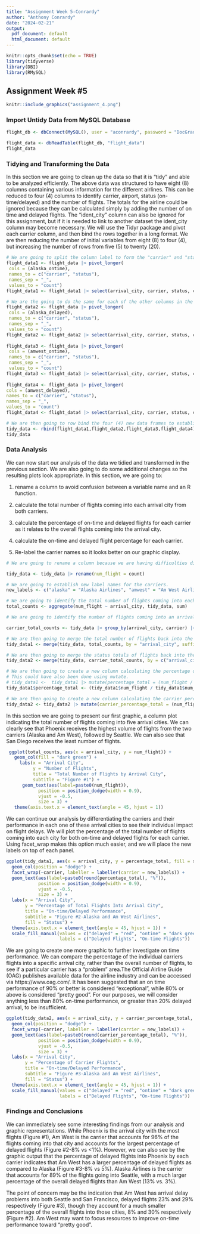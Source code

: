```yaml
---
title: "Assignment Week 5-Conrardy"
author: "Anthony Conrardy"
date: "2024-02-21"
output:
  pdf_document: default
  html_document: default
---
```


```r
knitr::opts_chunk$set(echo = TRUE)
library(tidyverse)
library(DBI)
library(RMySQL)
```

## Assignment Week #5
```r
knitr::include_graphics("assignment_4.png")
```

### Import Untidy Data from MySQL Database

```r
flight_db <- dbConnect(MySQL(), user = "aconrardy", password = "DocGraduate2024*", dbname = 'assignment_week_5', host = "data607b.mysql.database.azure.com")

flight_data <- dbReadTable(flight_db, "flight_data")
flight_data
```

### Tidying and Transforming the Data

In this section we are going to clean up the data so that it is "tidy" and able to be analyzed efficiently.  The above data was structured to have eight (8) columns containing various information for the different airlines.  This can be reduced to four (4) columns to identify carrier, airport, status (on-time/delayed) and the number of flights.  The totals for the airline could be ignored because they can be calculated simply by adding the number of on time and delayed flights.  The "ident_city" column can also be ignored for this assignment, but if it is needed to link to another dataset the ident_city column may become necessary.  We will use the Tidyr package and pivot each carrier column, and then bind the rows together in a long format.  We are then reducing the number of initial variables from eight (8) to four (4), but increasing the number of rows from five (5) to twenty (20).

```r
# We are going to split the column label to form the "carrier" and "status" columns, then place the values into the "count" column.  Then pull out the new columns and re-assign back into the new data frame.
flight_data1 <- flight_data |> pivot_longer(
 cols = (alaska_ontime),
 names_to = c("carrier", "status"),
 names_sep = "_",
 values_to = "count")
flight_data1 <- flight_data1 |> select(arrival_city, carrier, status, count)

# We are the going to do the same for each of the other columns in the data frame, establishing a total of four (4) new data frames.
flight_data2 <- flight_data |> pivot_longer(
 cols = (alaska_delayed),
 names_to = c("carrier", "status"),
 names_sep = "_",
 values_to = "count")
flight_data2 <- flight_data2 |> select(arrival_city, carrier, status, count)
 
flight_data3 <- flight_data |> pivot_longer(
 cols = (amwest_ontime),
 names_to = c("carrier", "status"),
 names_sep = "_",
 values_to = "count")
flight_data3 <- flight_data3 |> select(arrival_city, carrier, status, count)
 
flight_data4 <- flight_data |> pivot_longer(
cols = (amwest_delayed),
names_to = c("carrier", "status"),
names_sep = "_",
values_to = "count")
flight_data4 <- flight_data4 |> select(arrival_city, carrier, status, count)

# We are then going to row bind the four (4) new data frames to establish our new data frame for analysis.
tidy_data <- rbind(flight_data1,flight_data2,flight_data3,flight_data4)
tidy_data

```

### Data Analysis

We can now start our analysis of the data we tidied and transformed in the previous section.  We are also going to do some additional changes so the resulting plots look appropriate.  In this section, we are going to:

1)  rename a column to avoid confusion between a variable name and an R function.

2)  calculate the total number of flights coming into each arrival city from both carriers.

3)  calculate the percentage of on-time and delayed flights for each carrier as it relates to the overall flights coming into the arrival city.

4)  calculate the on-time and delayed flight percentage for each carrier. 

5)  Re-label the carrier names so it looks better on our graphic display.

```r
# We are going to rename a column because we are having difficulties differentiating the name "count" from the function count.  So we are going to rename our "count" column to "num_flight"

tidy_data <- tidy_data |> rename(num_flight = count)

# We are going to establish new label names for the carriers.
new_labels <- c("alaska" = "Alaska Airlines", "amwest" = "Am West Airlines")

# We are going to identify the total number of flights coming into each arrival city
total_counts <- aggregate(num_flight ~ arrival_city, tidy_data, sum)

# We are going to identify the number of flights coming into an arrival city and total their status for each carrier.

carrier_total_counts <- tidy_data |> group_by(arrival_city, carrier) |> summarize(carrier_total=sum(num_flight), .groups = "keep")

# We are then going to merge the total number of flights back into the original data frame into a new column.
tidy_data1 <- merge(tidy_data, total_counts, by = "arrival_city", suffixes = c("", "_total"))

# We are then going to merge the status totals of flights back into the original data frame into a new column.
tidy_data2 <- merge(tidy_data, carrier_total_counts, by = c("arrival_city", "carrier"), suffixes = c("", "_arrival_city"))

# We are then going to create a new column calculating the percentage of the total flights into the arrival city that each carrier has either on-time or delayed.  We could have done this in a later section, but it made more sense to complete any final transformations at this point to just focus on the analysis.
# This could have also been done using mutate.
# tidy_data1 <-  tidy_data1 |> mutate(percentage_total = (num_flight / num_flight_total) * 100)
tidy_data1$percentage_total <- (tidy_data1$num_flight / tidy_data1$num_flight_total)*100

# We are then going to create a new column calculating the carrier percentage total of delayed and on-time flights into the arrival city.  We will use mutate for this application.
tidy_data2 <- tidy_data2 |> mutate(carrier_percentage_total = (num_flight / carrier_total) * 100)

```


In this section we are going to present our first graphic, a column plot indicating the total number of flights coming into five arrival cities.  We can clearly see that Phoenix receives the highest volume of flights from the two carriers (Alaska and Am West), followed by Seattle.  We can also see that San Diego receives the least number of flights.

```r
 ggplot(total_counts, aes(x = arrival_city, y = num_flight)) +
   geom_col(fill = "dark green") +
     labs(x = "Arrival City",
          y = "Number of Flights",
          title = "Total Number of Flights by Arrival City", 
          subtitle = "Figure #1") +
      geom_text(aes(label=paste0(num_flight)),
            position = position_dodge(width = 0.9),
            vjust = -0.5,
            size = 3) +
   theme(axis.text.x = element_text(angle = 45, hjust = 1)) 
```

We can continue our analysis by differentiating the carriers and their performance in each one of these arrival cities to see their individual impact on flight delays.  We will plot the percentage of the total number of flights coming into each city for both on-time and delayed flights for each carrier.  Using facet_wrap makes this option much easier, and we will place the new labels on top of each panel.

```r
ggplot(tidy_data1, aes(x = arrival_city, y = percentage_total, fill = status)) + 
  geom_col(position = "dodge") +
  facet_wrap(~carrier, labeller = labeller(carrier = new_labels)) +
  geom_text(aes(label=paste0(round(percentage_total), "%")),
            position = position_dodge(width = 0.9),
            vjust = -0.5,
            size = 3) +
  labs(x = "Arrival City",
       y = "Percentage of Total Flights Into Arrival City",
       title = "On-time/Delayed Performance",
       subtitle = "Figure #2-Alaska and Am West Airlines",
       fill = "Status") +
  theme(axis.text.x = element_text(angle = 45, hjust = 1)) +
  scale_fill_manual(values = c("delayed" = "red", "ontime" = "dark green"),
                    labels = c("Delayed Flights", "On-time Flights"))
```


We are going to create one more graphic to further investigate on time performance.  We can compare the percentage of the individual carriers flights into a specific arrival city, rather than the overall number of flights, to see if a particular carrier has a "problem" area.The Official Airline Guide (OAG) publishes available data for the airline industry and can be accessed via https://www.oag.com/.  It has been suggested that an on time performance of 90% or better is considered "exceptional", while 80% or above is considered "pretty good".  For our purposes, we will consider anything less than 80% on-time performance, or greater than 20% delayed arrival, to be insufficient.


```r
ggplot(tidy_data2, aes(x = arrival_city, y = carrier_percentage_total, fill = status)) + 
  geom_col(position = "dodge") +
  facet_wrap(~carrier, labeller = labeller(carrier = new_labels)) +
  geom_text(aes(label=paste0(round(carrier_percentage_total), "%")),
            position = position_dodge(width = 0.9),
            vjust = -0.5,
            size = 3) +
  labs(x = "Arrival City",
       y = "Percentage of Carrier Flights",
       title = "On-time/Delayed Performance",
       subtitle = "Figure #3-Alaska and Am West Airlines",
       fill = "Status") +
  theme(axis.text.x = element_text(angle = 45, hjust = 1)) +
  scale_fill_manual(values = c("delayed" = "red", "ontime" = "dark green"),
                    labels = c("Delayed Flights", "On-time Flights"))
```




### Findings and Conclusions

We can immediately see some interesting findings from our analysis and graphic representations.  While Phoenix is the arrival city with the most flights (Figure #1), Am West is the carrier that accounts for 96% of the flights coming into that city and accounts for the largest percentage of delayed flights (Figure #2-8% vs <1%). However, we can also see by the graphic output that the percentage of delayed flights into Phoenix by each carrier indicates that Am West has a larger percentage of delayed flights as compared to Alaska (Figure #3-8% vs 5%). Alaska Airlines is the carrier that accounts for 89% of the flights going into Seattle, with a much larger percentage of the overall delayed flights than Am West (13% vs. 3%).  

The point of concern may be the indication that Am West has arrival delay problems into both Seattle and San Francisco, delayed flights 23% and 29% respectively (Figure #3), though they account for a much smaller percentage of the overall flights into those cities, 8% and 30% respectively (Figure #2).  Am West may want to focus resources to improve on-time performance toward "pretty good". 

